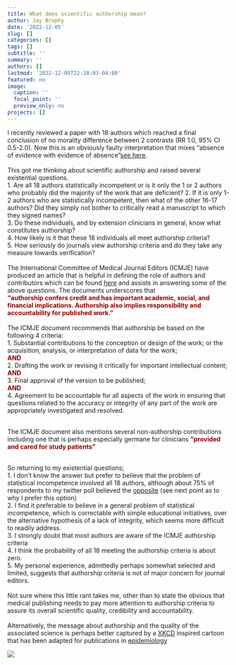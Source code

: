 ```yaml
---
title: What does scientific authorship mean?
author: Jay Brophy
date: '2022-12-05'
slug: []
categories: []
tags: []
subtitle: ''
summary: ''
authors: []
lastmod: '2022-12-05T22:28:03-04:00'
featured: no
image:
  caption: ''
  focal_point: ''
  preview_only: no
projects: []
---
```



I recently reviewed a paper with 18 authors which reached a final conclusion of no morality difference between 2 contrasts (RR 1.0, 95% CI 0.5-2.0). Now this is an obviously faulty interpretation that mixes "absence of evidence with evidence of absence"[see here](https://www.bmj.com/content/311/7003/485).\
<br> This got me thinking about scientific authorship and raised several existential questions.\
1. Are all 18 authors statistically incompetent or is it only the 1 or 2 authors who probably did the majority of the work that are deficient? 2. If it is only 1-2 authors who are statistically incompetent, then what of the other 16-17 authors? Did they simply not bother to critically read a manuscript to which they signed names?\
3. Do these individuals, and by extension clinicians in general, know what constitutes authorship?\
4. How likely is it that these 18 individuals all meet authorship criteria?\
5. How seriously do journals view authorship criteria and do they take any measure towards verification?\
<br> The International Committee of Medical Journal Editors (ICMJE) have produced an article that is helpful in defining the role of authors and contributors which can be found [here](https://www.icmje.org/recommendations/browse/roles-and-responsibilities/defining-the-role-of-authors-and-contributors.html) and assists in answering some of the above questions. The documents underscores that \
[**"authorship confers credit and has important academic, social, and financial implications. Authorship also implies responsibility and accountability for published work."**]{style="color:darkred"}\
<br> The ICMJE document recommends that authorship be based on the following 4 criteria:\
1. Substantial contributions to the conception or design of the work; or the acquisition, analysis, or interpretation of data for the work;  
[**AND**]{style="color:darkred"}\
2. Drafting the work or revising it critically for important intellectual content;\
[**AND**]{style="color:darkred"}\
3. Final approval of the version to be published;\
[**AND**]{style="color:darkred"}\
4. Agreement to be accountable for all aspects of the work in ensuring that questions related to the accuracy or integrity of any part of the work are appropriately investigated and resolved.\
<br>

The ICMJE document also mentions several non-authorship contributions including one that is perhaps especially germane for clinicians [**"provided and cared for study patients"**]{style="color:darkred"}\
<br>

So returning to my existential questions;\
1. I don't know the answer but prefer to believe that the problem of statistical incompetence involved all 18 authors, although about 75% of respondents to my twitter poll believed the [opposite](https://twitter.com/brophyj/status/1599497771094282241) (see next point as to why I prefer this option)\
2. I find it preferable to believe in a general problem of statistical incompetence, which is correctable with simple educational initiatives, over the alternative hypothesis of a lack of integrity, which seems more difficult to readily address.\
3. I strongly doubt that most authors are aware of the ICMJE authorship criteria\
4. I think the probability of all 18 meeting the authorship criteria is about zero.\
5. My personal experience, admittedly perhaps somewhat selected and limited, suggests that authorship criteria is not of major concern for journal editors.\
<br> 
Not sure where this little rant takes me, other than to state the obvious that medical publishing needs to pay more attention to authorship criteria to assure its overall scientific quality, credibility and accountability.
<br>  
Alternatively, the message about authorship and the quality of the associated science is perhaps better captured by a [XKCD](https://twitter.com/xkcd/status/1387509188310491137) inspired cartoon that has been adapted for publications in [epidemiology](https://twitter.com/PWGTennant/status/1387734254960975881)

![](pic1.png)  
